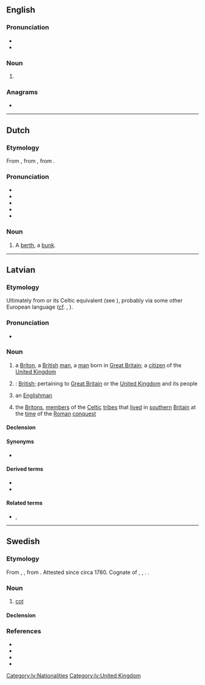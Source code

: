 {{also|Brits}}
==English==
{{wikipedia}}

===Pronunciation===
* {{IPA|en|/bɹɪts/}}
* {{rhymes|en|ɪts|s=1}}

===Noun===
{{head|en|noun form}}

# {{plural of|en|brit}}

===Anagrams===
* {{anagrams|en|a=birst|Brist|birts|tribs}}

----

==Dutch==

===Etymology===
From {{inh|nl|dum|bryts||lattice}}, from {{der|nl|gmh|britze}}, from {{der|nl|goh}}.

===Pronunciation===
* {{IPA|nl|/brɪts/}}
* {{audio|nl|Nl-brits.ogg|Audio}}
* {{hyphenation|nl|brits}}
* {{rhymes|nl|ɪts}}
* {{homophones|nl|Brits}}

===Noun===
{{nl-noun|f|-en|-}}

# A [[berth]], a [[bunk]].

----

==Latvian==
{{wikipedia|angļi|briti|lang=lv}}

===Etymology===
Ultimately from {{uder|lv|la|Brittō}} or its Celtic equivalent (see {{m|en|Brython}}), probably via some other European language ([[cf]]. {{cog|de|Brite}}, {{cog|ru|бритт}}).

===Pronunciation===
* {{audio|lv|lv-riga-brits.ogg|Audio}}

===Noun===
{{lv-noun|m|1st|fem=britiete}}

# a [[Briton]], a [[British]] [[man]], a [[man]] born in [[Great Britain]]; a [[citizen]] of the [[United Kingdom]]
#: {{ux|lv|es esmu '''brits'''|I am a '''British man'''|inline=1}}
# {{lb|lv|genitive plural}}: [[British]]; pertaining to [[Great Britain]] or the [[United Kingdom]] and its people
#: {{ux|lv|'''britu''' armija|the '''British''' army|inline=1}}
#: {{ux|lv|'''Britu''' impērija|the '''British''' Empire|inline=1}}
#: {{ux|lv|'''Britu''' Kolumbija|'''British''' Columbia (Canadian province)|inline=1}}
# {{lb|lv|loosely}} an [[Englishman]]
# {{lb|lv|historical|in the plural}} the [[Briton]]s, [[member]]s of the [[Celtic]] [[tribe]]s that [[live]]d in [[southern]] [[Britain]] at the [[time]] of the [[Roman]] [[conquest]]
#: {{ux|lv|5. gadsimtā pirms mūsu ēras Britu salas iekaroja ķeltu ciltis: '''briti''' un skoti|in the 5th century BC Celtic tribes - the '''Britons''' and the Scots (Gaels) - conquered the British Isles|inline=1}}

====Declension====
{{lv-decl-noun|brit|s|1st}}

====Synonyms====
* {{l|lv|anglis}}

====Derived terms====
* {{l|lv|britisks}}
* {{l|lv|Britu salas}}

====Related terms====
* {{l|lv|Lielbritānija}}, {{l|lv|Britānija}}

[[Category:lv:Nationalities]]
[[Category:lv:United Kingdom]]

----

==Swedish==

===Etymology===
From {{bor|sv|nds|britsche}}, {{m|nds|briske}}, from {{der|sv|nds|bret||board}}. Attested since circa 1780. Cognate of {{cog|de|Pritsche}}, {{cog|da|brisk}}, {{cog|goh|britissa}}. {{doublet|sv|bräde}}.

===Noun===
{{sv-noun|c}}

# [[cot]] {{gloss|simple bench to lie down on}}

====Declension====
{{sv-infl-noun-c-ar}}

===References===
* {{R:svenska.se|saol}}
* {{R:svenska.se|so}}
* {{R:svenska.se|saob}}
* {{R:runeberg.org|svetym|0150.html brits}}
